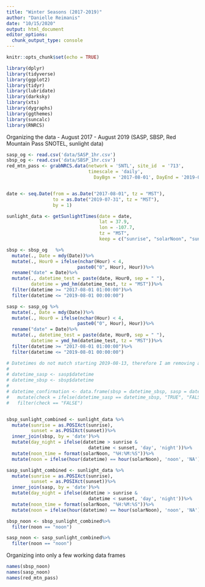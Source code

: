 ```yaml
---
title: "Winter Seasons (2017-2019)"
author: "Danielle Reimanis"
date: "10/15/2020"
output: html_document
editor_options: 
  chunk_output_type: console
---
```


```r
knitr::opts_chunk$set(echo = TRUE)

library(dplyr)
library(tidyverse)
library(ggplot2)
library(tidyr)
library(lubridate)
library(darksky)
library(xts)
library(dygraphs)
library(ggthemes)
library(suncalc)
library(RNRCS)


```

Organizing the data - August 2017 - August 2019
(SASP, SBSP, Red Mountain Pass SNOTEL, sunlight data)

```r
sasp_og <- read.csv('data/SASP_1hr.csv')
sbsp_og <- read.csv('data/SBSP_1hr.csv')
red_mtn_pass <- grabNRCS.data(network = 'SNTL', site_id  = '713',
                              timescale = 'daily',
                                DayBgn = '2017-08-01', DayEnd = '2019-07-31')


date <- seq.Date(from = as.Date("2017-08-01", tz = "MST"), 
                 to = as.Date("2019-07-31", tz = "MST"), 
                 by = 1)

sunlight_data <- getSunlightTimes(date = date,
                                  lat = 37.9, 
                                  lon = -107.7, 
                                  tz = "MST", 
                                  keep = c("sunrise", "solarNoon", "sunset"))

sbsp <- sbsp_og   %>%
  mutate(., Date = mdy(Date))%>%
  mutate(., Hour0 = ifelse(nchar(Hour) < 4, 
                          paste0("0", Hour), Hour))%>%
  rename("date" = Date)%>%
  mutate(., datetime_test = paste(date, Hour0, sep = " "),
         datetime = ymd_hm(datetime_test, tz = "MST"))%>%
  filter(datetime >= "2017-08-01 01:00:00")%>%
  filter(datetime <= "2019-08-01 00:00:00")

sasp <- sasp_og %>%
  mutate(., Date = mdy(Date))%>%
  mutate(., Hour0 = ifelse(nchar(Hour) < 4, 
                          paste0("0", Hour), Hour))%>%
  rename("date" = Date)%>%
  mutate(., datetime_test = paste(date, Hour0, sep = " "),
         datetime = ymd_hm(datetime_test, tz = "MST"))%>%
  filter(datetime >= "2017-08-01 01:00:00")%>%
  filter(datetime <= "2019-08-01 00:00:00")

# Datetimes do not match starting 2019-08-13, therefore I am removing all days after 07/31/202 at midnight This analysis was done and then I went back to change the code above. It will not work now because all values are TRUE.
# 
# datetime_sasp <- sasp$datetime
# datetime_sbsp <- sbsp$datetime
# 
# datetime_confirmation <- data.frame(sbsp = datetime_sbsp, sasp = datetime_sasp)%>%
#   mutate(check = ifelse(datetime_sasp == datetime_sbsp, "TRUE", "FALSE"))%>%
#   filter(check == "FALSE")


sbsp_sunlight_combined <- sunlight_data %>%
  mutate(sunrise = as.POSIXct(sunrise),
         sunset = as.POSIXct(sunset))%>%
  inner_join(sbsp, by = 'date')%>%
  mutate(day_night = ifelse(datetime > sunrise &
                              datetime < sunset, 'day', 'night'))%>%
  mutate(noon_time = format(solarNoon, "%H:%M:%S"))%>%
  mutate(noon = ifelse(hour(datetime) == hour(solarNoon), 'noon', 'NA'))

sasp_sunlight_combined <- sunlight_data %>%
  mutate(sunrise = as.POSIXct(sunrise),
         sunset = as.POSIXct(sunset))%>%
  inner_join(sasp, by = 'date')%>%
  mutate(day_night = ifelse(datetime > sunrise &
                              datetime < sunset, 'day', 'night'))%>%
  mutate(noon_time = format(solarNoon, "%H:%M:%S"))%>%
  mutate(noon = ifelse(hour(datetime) == hour(solarNoon), 'noon', 'NA'))

sbsp_noon <- sbsp_sunlight_combined%>%
  filter(noon == "noon")

sasp_noon <- sasp_sunlight_combined%>%
  filter(noon == "noon")

```

Organizing into only a few working data frames
```r

names(sbsp_noon)
names(sasp_noon)
names(red_mtn_pass)

  

```


